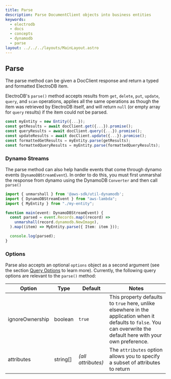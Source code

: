 ```yaml
---
title: Parse
description: Parse DocumentClient objects into business entities
keywords:
  - electrodb
  - docs
  - concepts
  - dynamodb
  - parse
layout: ../../../layouts/MainLayout.astro
---
```


## Parse

The parse method can be given a DocClient response and return a typed and formatted ElectroDB item.

ElectroDB's `parse()` method accepts results from `get`, `delete`, `put`, `update`, `query`, and `scan` operations, applies all the same operations as though the item was retrieved by ElectroDB itself, and will return `null` (or empty array for `query` results) if the item could not be parsed.

```typescript
const myEntity = new Entity({...});
const getResults = await docClient.get({...}).promise();
const queryResults = await docClient.query({...}).promise();
const updateResults = await docClient.update({...}).promise();
const formattedGetResults = myEntity.parse(getResults);
const formattedQueryResults = myEntity.parse(formattedQueryResults);
```

### Dynamo Streams

The parse method can also help handle events that come through dynamo events (`DynamoDBStreamEvent`). In order to do this, you must first unmarshal the response from dynamo using the DynamoDB `Converter` and then call `parse()`

```typescript
import { unmarshall } from '@aws-sdk/util-dynamodb';
import { DynamoDBStreamEvent } from "aws-lambda";
import { MyEntity } from "./my-entity";

function main(event: DynamoDBStreamEvent) {
  const parsed = event.Records.map((record) =>
    unmarshall(record.dynamodb.NewImage),
  ).map((item) => MyEntity.parse({ Item: item }));

  console.log(parsed);
}
```

### Options

Parse also accepts an optional `options` object as a second argument (see the section [Query Options](#query-options) to learn more). Currently, the following query options are relevant to the `parse()` method:

| Option          | Type     | Default            | Notes                                                                                                                                                                |
| --------------- | -------- | ------------------ | -------------------------------------------------------------------------------------------------------------------------------------------------------------------- |
| ignoreOwnership | boolean  | `true`             | This property defaults to `true` here, unlike elsewhere in the application when it defaults to `false`. You can overwrite the default here with your own preference. |
| attributes      | string[] | _(all attributes)_ | The `attributes` option allows you to specify a subset of attributes to return                                                                                       |
